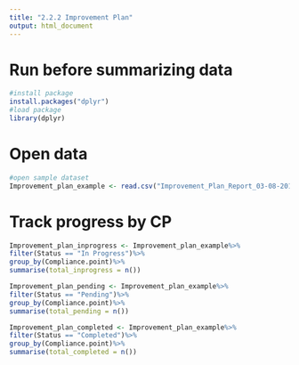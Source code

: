 ---
title: "2.2.2 Improvement Plan"
output: html_document
---

# Run before summarizing data
```{r}
#install package
install.packages("dplyr")
#load package
library(dplyr)
```

# Open data
```{r}
#open sample dataset
Improvement_plan_example <- read.csv("Improvement_Plan_Report_03-08-2018.csv", header = T, stringsAsFactors = F)
```

# Track progress by CP
```{r}
Improvement_plan_inprogress <- Improvement_plan_example%>%
filter(Status == "In Progress")%>%
group_by(Compliance.point)%>%
summarise(total_inprogress = n())

Improvement_plan_pending <- Improvement_plan_example%>%
filter(Status == "Pending")%>%
group_by(Compliance.point)%>%
summarise(total_pending = n())

Improvement_plan_completed <- Improvement_plan_example%>%
filter(Status == "Completed")%>%
group_by(Compliance.point)%>%
summarise(total_completed = n())
```

